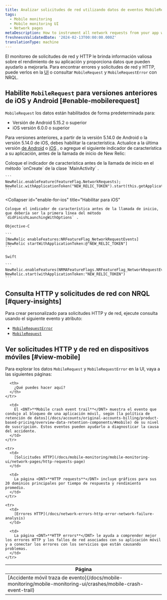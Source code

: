 ```yaml
---
title: Analizar solicitudes de red utilizando datos de eventos MobileRequest
tags:
  - Mobile monitoring
  - Mobile monitoring UI
  - Network pages
metaDescription: How to instrument all network requests from your app with Mobile monitoring for Android or iOS.
freshnessValidatedDate: '2024-02-13T00:00:00.000Z'
translationType: machine
---
```


El monitoreo de solicitudes de red y HTTP le brinda información valiosa sobre el rendimiento de su aplicación y proporciona datos que pueden ayudarlo a mejorarla. Para encontrar errores y solicitudes de red y HTTP, puede verlos en la [UI<InlinePopover type="mobile"/>](#view-mobile) o consultar `MobileRequest` y `MobileRequestError` con NRQL.

## Habilite `MobileRequest` para versiones anteriores de iOS y Android [#enable-mobilerequest]

`MobileRequest` los datos están habilitados de forma predeterminada para:

* Versión de Android 5.15.2 o superior
* iOS versión 6.0.0 o superior

Para versiones anteriores, a partir de la versión 5.14.0 de Android o la versión 5.14.0 de iOS, debes habilitar la característica. Actualice a la última versión [de Android](/docs/mobile-monitoring/new-relic-mobile-android/install-configure/upgrade-android-agent) o [iOS](/docs/mobile-monitoring/new-relic-mobile-ios/installation/upgrade-ios-agent) , o agregue el siguiente indicador de característica a su aplicación, antes de la llamada de inicio de New Relic:

<CollapserGroup>
  <Collapser
    id="enable-for-android"
    title="Habilitar para Android"
  >
    Coloque el indicador de característica antes de la llamada de inicio en el método `onCreate` de la clase `MainActivity` .

    ```
    NewRelic.enableFeature(FeatureFlag.NetworkRequests);
    NewRelic.withApplicationToken("NEW_RELIC_TOKEN").start(this.getApplication());
    ```
  </Collapser>

  <Collapser
    id="enable-for-ios"
    title="Habilitar para iOS"
  >
    Coloque el indicador de característica antes de la llamada de inicio, que debería ser la primera línea del método `didFinishLaunchingWithOptions` .

    Objective-C

    ```
    [NewRelic enableFeatures:NRFeatureFlag_NetworkRequestEvents]
    [NewRelic startWithApplicationToken:@"NEW_RELIC_TOKEN"]
    ```

    Swift

    ```
    NewRelic.enableFeatures(NRMAFeatureFlags.NRFeatureFlag_NetworkRequestEvents)
    NewRelic.start(withApplicationToken:"NEW_RELIC_TOKEN")
    ```
  </Collapser>
</CollapserGroup>

## Consulta HTTP y solicitudes de red con NRQL [#query-insights]

Para crear <InlinePopover type="dashboards"/>personalizado para solicitudes HTTP y de red, ejecute consulta usando el siguiente evento y atributo:

* [`MobileRequestError`](/docs/nrql/nrql-examples/nrql-query-examples-mobile-monitoring/#mobilerequesterror-examples)
* [`MobileRequest`](/docs/nrql/nrql-examples/nrql-query-examples-mobile-monitoring/#mobilerequest-examples)

## Ver solicitudes HTTP y de red en dispositivos móviles [#view-mobile]

Para explorar los datos `MobileRequest` y `MobileRequestError` en la UI, vaya a las siguientes páginas:

<table>
  <thead>
    <tr>
      <th style={{ width: "200px" }}>
        Página
      </th>

      <th>
        ¿Qué puedes hacer aquí?
      </th>
    </tr>
  </thead>

  <tbody>
    <tr>
      <td>
        [Accidente móvil traza de evento](/docs/mobile-monitoring/mobile-monitoring-ui/crashes/mobile-crash-event-trail)
      </td>

      <td>
        El <DNT>**Mobile crash event trail**</DNT> muestra el evento que condujo al bloqueo de una aplicación móvil, según [la política de retención de datos](/docs/accounts/original-accounts-billing/product-based-pricing/overview-data-retention-components/#mobile) de su nivel de suscripción. Estos eventos pueden ayudarlo a diagnosticar la causa del accidente.
      </td>
    </tr>

    <tr>
      <td>
        [Solicitudes HTTP](/docs/mobile-monitoring/mobile-monitoring-ui/network-pages/http-requests-page)
      </td>

      <td>
        La página <DNT>**HTTP requests**</DNT> incluye gráficos para sus 20 dominios principales por tiempo de respuesta y rendimiento promedio.
      </td>
    </tr>

    <tr>
      <td>
        [Errores HTTP](/docs/network-errors-http-error-network-failure-analysis)
      </td>

      <td>
        La página <DNT>**HTTP errors**</DNT> le ayuda a comprender mejor los errores HTTP y los fallos de red asociados con su aplicación móvil y a conectar los errores con los servicios que están causando problemas.
      </td>
    </tr>
  </tbody>
</table>
